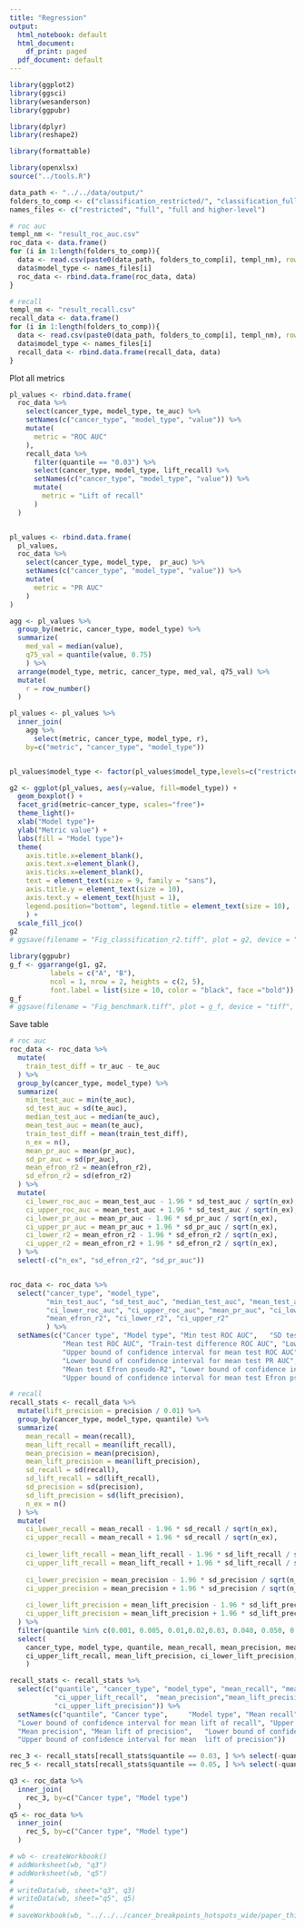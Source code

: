 ```yaml
---
title: "Regression"
output:
  html_notebook: default
  html_document:
    df_print: paged
  pdf_document: default
---
```


```r
library(ggplot2)
library(ggsci)
library(wesanderson)
library(ggpubr)

library(dplyr)
library(reshape2)

library(formattable)

library(openxlsx)
source("../tools.R")

data_path <- "../../data/output/"
folders_to_comp <- c("classification_restricted/", "classification_full/", "classification_full_higher_lev/")
names_files <- c("restricted", "full", "full and higher-level")

# roc auc
templ_nm <- "result_roc_auc.csv"
roc_data <- data.frame()
for (i in 1:length(folders_to_comp)){
  data <- read.csv(paste0(data_path, folders_to_comp[i], templ_nm), row.names = 1, stringsAsFactors = F)
  data$model_type <- names_files[i]
  roc_data <- rbind.data.frame(roc_data, data)
}

# recall
templ_nm <- "result_recall.csv"
recall_data <- data.frame()
for (i in 1:length(folders_to_comp)){
  data <- read.csv(paste0(data_path, folders_to_comp[i], templ_nm), row.names = 1, stringsAsFactors = F)
  data$model_type <- names_files[i]
  recall_data <- rbind.data.frame(recall_data, data)
}

```

Plot all metrics

```r

pl_values <- rbind.data.frame(
  roc_data %>%
    select(cancer_type, model_type, te_auc) %>%
    setNames(c("cancer_type", "model_type", "value")) %>%
    mutate(
      metric = "ROC AUC"
    ),
    recall_data %>% 
      filter(quantile == "0.03") %>%
      select(cancer_type, model_type, lift_recall) %>%
      setNames(c("cancer_type", "model_type", "value")) %>%
      mutate(
        metric = "Lift of recall"
      )
  )


pl_values <- rbind.data.frame(
  pl_values,
  roc_data %>%
    select(cancer_type, model_type,  pr_auc) %>%
    setNames(c("cancer_type", "model_type", "value")) %>%
    mutate(
      metric = "PR AUC"
    )
)

agg <- pl_values %>%
  group_by(metric, cancer_type, model_type) %>%
  summarize(
    med_val = median(value),
    q75_val = quantile(value, 0.75)
    ) %>%
  arrange(model_type, metric, cancer_type, med_val, q75_val) %>%
  mutate(
    r = row_number()
  )

pl_values <- pl_values %>%
  inner_join(
    agg %>% 
      select(metric, cancer_type, model_type, r), 
    by=c("metric", "cancer_type", "model_type"))


pl_values$model_type <- factor(pl_values$model_type,levels=c("restricted", "full", "full and higher-level"))

g2 <- ggplot(pl_values, aes(y=value, fill=model_type)) + 
  geom_boxplot() +
  facet_grid(metric~cancer_type, scales="free")+
  theme_light()+
  xlab("Model type")+
  ylab("Metric value") +
  labs(fill = "Model type")+
  theme(
    axis.title.x=element_blank(),
    axis.text.x=element_blank(),
    axis.ticks.x=element_blank(),
    text = element_text(size = 9, family = "sans"),
    axis.title.y = element_text(size = 10),
    axis.text.y = element_text(hjust = 1),
    legend.position="bottom", legend.title = element_text(size = 10),    
    ) +
  scale_fill_jco()
g2
# ggsave(filename = "Fig_classification_r2.tiff", plot = g2, device = "tiff", path = "../../../cancer_breakpoints_hotspots_wide/paper_third/", dpi = 600, units = "in", width = 5, height = 3, scale = 2, compression = "lzw")
```


```r
library(ggpubr)
g_f <- ggarrange(g1, g2,  
          labels = c("A", "B"),
          ncol = 1, nrow = 2, heights = c(2, 5),
          font.label = list(size = 10, color = "black", face ="bold"))
g_f
# ggsave(filename = "Fig_benchmark.tiff", plot = g_f, device = "tiff", path = "../../../cancer_breakpoints_hotspots_wide/paper_third/", dpi = 600, units = "in", width = 7, height = 7, scale = 2, compression = "lzw")
```

Save table

```r
# roc auc
roc_data <- roc_data %>%
  mutate(
    train_test_diff = tr_auc - te_auc
  ) %>%
  group_by(cancer_type, model_type) %>%
  summarize(
    min_test_auc = min(te_auc),
    sd_test_auc = sd(te_auc),
    median_test_auc = median(te_auc),
    mean_test_auc = mean(te_auc),
    train_test_diff = mean(train_test_diff),
    n_ex = n(),
    mean_pr_auc = mean(pr_auc),
    sd_pr_auc = sd(pr_auc),
    mean_efron_r2 = mean(efron_r2),
    sd_efron_r2 = sd(efron_r2)
  ) %>%
  mutate(
    ci_lower_roc_auc = mean_test_auc - 1.96 * sd_test_auc / sqrt(n_ex),
    ci_upper_roc_auc = mean_test_auc + 1.96 * sd_test_auc / sqrt(n_ex), 
    ci_lower_pr_auc = mean_pr_auc - 1.96 * sd_pr_auc / sqrt(n_ex),
    ci_upper_pr_auc = mean_pr_auc + 1.96 * sd_pr_auc / sqrt(n_ex),
    ci_lower_r2 = mean_efron_r2 - 1.96 * sd_efron_r2 / sqrt(n_ex),
    ci_upper_r2 = mean_efron_r2 + 1.96 * sd_efron_r2 / sqrt(n_ex), 
  ) %>%
  select(-c("n_ex", "sd_efron_r2", "sd_pr_auc"))


roc_data <- roc_data %>%
  select("cancer_type", "model_type", 
         "min_test_auc", "sd_test_auc", "median_test_auc", "mean_test_auc", "train_test_diff",
         "ci_lower_roc_auc", "ci_upper_roc_auc", "mean_pr_auc", "ci_lower_pr_auc", "ci_upper_pr_auc",
         "mean_efron_r2", "ci_lower_r2", "ci_upper_r2"
         ) %>%
  setNames(c("Cancer type",	"Model type", "Min test ROC AUC",	"SD test ROC AUC",	"Median test ROC AUC",	
             "Mean test ROC AUC", "Train-test difference ROC AUC", "Lower bound of confidence interval for mean test ROC AUC",	
             "Upper bound of confidence interval for mean test ROC AUC", "Mean test PR AUC", 
             "Lower bound of confidence interval for mean test PR AUC",	"Upper bound of confidence interval for mean test PR AUC",
             "Mean test Efron pseudo-R2", "Lower bound of confidence interval for mean test Efron pseudo-R2",
             "Upper bound of confidence interval for mean test Efron pseudo-R2"))

# recall
recall_stats <- recall_data %>%
  mutate(lift_precision = precision / 0.01) %>%
  group_by(cancer_type, model_type, quantile) %>%
  summarize(
    mean_recall = mean(recall),
    mean_lift_recall = mean(lift_recall),
    mean_precision = mean(precision),
    mean_lift_precision = mean(lift_precision),
    sd_recall = sd(recall),
    sd_lift_recall = sd(lift_recall),
    sd_precision = sd(precision),
    sd_lift_precision = sd(lift_precision),
    n_ex = n()
  ) %>%
  mutate(
    ci_lower_recall = mean_recall - 1.96 * sd_recall / sqrt(n_ex),
    ci_upper_recall = mean_recall + 1.96 * sd_recall / sqrt(n_ex),
    
    ci_lower_lift_recall = mean_lift_recall - 1.96 * sd_lift_recall / sqrt(n_ex),
    ci_upper_lift_recall = mean_lift_recall + 1.96 * sd_lift_recall / sqrt(n_ex),    
    
    ci_lower_precision = mean_precision - 1.96 * sd_precision / sqrt(n_ex),
    ci_upper_precision = mean_precision + 1.96 * sd_precision / sqrt(n_ex),       
    
    ci_lower_lift_precision = mean_lift_precision - 1.96 * sd_lift_precision / sqrt(n_ex),
    ci_upper_lift_precision = mean_lift_precision + 1.96 * sd_lift_precision / sqrt(n_ex)
  ) %>% 
  filter(quantile %in% c(0.001, 0.005, 0.01,0.02,0.03, 0.040, 0.050, 0.100)) %>%
  select(
    cancer_type, model_type, quantile, mean_recall, mean_precision, mean_lift_recall, ci_lower_lift_recall,
    ci_upper_lift_recall, mean_lift_precision, ci_lower_lift_precision, ci_upper_lift_precision
    )

recall_stats <- recall_stats %>%
  select(c("quantile", "cancer_type", "model_type", "mean_recall", "mean_lift_recall", "ci_lower_lift_recall",
           "ci_upper_lift_recall",  "mean_precision","mean_lift_precision", "ci_lower_lift_precision", 
           "ci_upper_lift_precision")) %>%
  setNames(c("quantile", "Cancer type",		"Model type", "Mean recall",	"Mean lift of recall",
  "Lower bound of confidence interval for mean lift of recall",	"Upper bound of confidence interval for mean  lift of recall",
  "Mean precision",	"Mean lift of precision",	"Lower bound of confidence interval for mean lift of precision",
  "Upper bound of confidence interval for mean  lift of precision"))

rec_3 <- recall_stats[recall_stats$quantile == 0.03, ] %>% select(-quantile)
rec_5 <- recall_stats[recall_stats$quantile == 0.05, ] %>% select(-quantile)

q3 <- roc_data %>%
  inner_join(
    rec_3, by=c("Cancer type", "Model type")
  )
q5 <- roc_data %>%
  inner_join(
    rec_5, by=c("Cancer type", "Model type")
  )

# wb <- createWorkbook()
# addWorksheet(wb, "q3")
# addWorksheet(wb, "q5")
# 
# writeData(wb, sheet="q3", q3)
# writeData(wb, sheet="q5", q5)
# 
# saveWorkbook(wb, "../../../cancer_breakpoints_hotspots_wide/paper_third/s_benchmark_classification.xlsx", overwrite = T)

```



